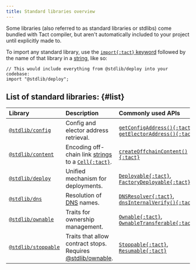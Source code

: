 ```yaml
---
title: Standard libraries overview
---
```


Some libraries (also referred to as standard libraries or stdlibs) come bundled with Tact compiler, but aren't automatically included to your project until explicitly made to.

To import any standard library, use the [`import{:tact}` keyword](/book/import) followed by the name of that library in a [string][p], like so:

```tact
// This would include everything from @stdlib/deploy into your codebase:
import "@stdlib/deploy";
```

## List of standard libraries: {#list}

| Library                  | Description                                                      | Commonly used APIs                                                      |
| :----------------------- | :--------------------------------------------------------------- | :---------------------------------------------------------------------- |
| [`@stdlib/config`][1]    | Config and elector address retrieval.                            | [`getConfigAddress(){:tact}`][gca], [`getElectorAddress(){:tact}`][gea] |
| [`@stdlib/content`][2]   | Encoding off-chain link [strings][p] to a [`Cell{:tact}`][cell]. | [`createOffchainContent(){:tact}`][coff]                                |
| [`@stdlib/deploy`][3]    | Unified mechanism for deployments.                               | [`Deployable{:tact}`][dep], [`FactoryDeployable{:tact}`][fcd]           |
| [`@stdlib/dns`][4]       | Resolution of [DNS][dns] names.                                  | [`DNSResolver{:tact}`][dnsr], [`dnsInternalVerify(){:tact}`][dnsi]      |
| [`@stdlib/ownable`][5]   | Traits for ownership management.                                 | [`Ownable{:tact}`][own], [`OwnableTransferable{:tact}`][ownt]           |
| [`@stdlib/stoppable`][6] | Traits that allow contract stops. Requires [@stdlib/ownable][5]. | [`Stoppable{:tact}`][stp], [`Resumable{:tact}`][res]                    |

[1]: /ref/stdlib-config
[gca]: /ref/stdlib-config#getconfigaddress
[gea]: /ref/stdlib-config#getelectoraddress
[2]: /ref/stdlib-content
[coff]: /ref/stdlib-content#createoffchaincontent
[3]: /ref/stdlib-deploy
[dep]: /ref/stdlib-deploy#deployable
[fcd]: /ref/stdlib-deploy#factorydeployable
[4]: /ref/stdlib-dns
[dnsr]: /ref/stdlib-dns#dnsresolver
[dnsi]: /ref/stdlib-dns#dnsinternalverify
[5]: /ref/stdlib-ownable
[own]: /ref/stdlib-ownable#ownable
[ownt]: /ref/stdlib-ownable#ownabletransferable
[6]: /ref/stdlib-stoppable
[stp]: /ref/stdlib-stoppable#stoppable
[res]: /ref/stdlib-stoppable#resumable
[p]: /book/types#primitive-types
[cell]: /book/cells#cells
[dns]: https://docs.ton.org/participate/web3/dns
